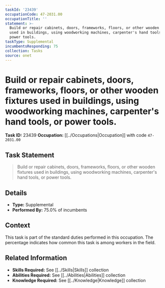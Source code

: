 ```yaml
---
taskId: '23439'
occupationCode: 47-2031.00
occupationTitle: ''
statement: >-
  Build or repair cabinets, doors, frameworks, floors, or other wooden fixtures
  used in buildings, using woodworking machines, carpenter's hand tools, or
  power tools.
taskType: Supplemental
incumbentsResponding: 75
collection: Tasks
source: onet
---
```

# Build or repair cabinets, doors, frameworks, floors, or other wooden fixtures used in buildings, using woodworking machines, carpenter's hand tools, or power tools.

**Task ID:** 23439
**Occupation:** [[../Occupations|Occupation]] with code `47-2031.00`

## Task Statement

> Build or repair cabinets, doors, frameworks, floors, or other wooden fixtures used in buildings, using woodworking machines, carpenter's hand tools, or power tools.

## Details

- **Type:** Supplemental
- **Performed By:** 75.0% of incumbents

## Context

This task is part of the standard duties performed in this occupation. The percentage indicates how common this task is among workers in the field.

## Related Information

- **Skills Required:** See [[../Skills|Skills]] collection
- **Abilities Required:** See [[../Abilities|Abilities]] collection
- **Knowledge Required:** See [[../Knowledge|Knowledge]] collection
